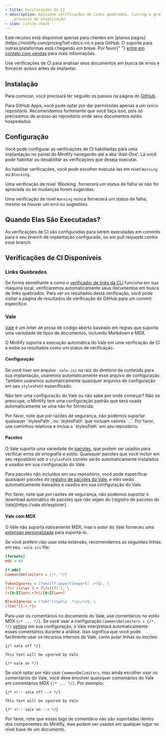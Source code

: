 ```yaml
---
- title: Verificações de CI
- description: Adicione verificações de links quebrados, linting e gramática ao
    processo de atualização
- icon: circle-check
---
```


<Info>
  Este recurso está disponível apenas para clientes em [planos pagos](https://mintlify.com/pricing?ref=docs-ci) e para GitHub. O suporte para outras plataformas está chegando em breve. Por favor{" "}
  <a href="mailto:sales@mintlify.com">entre em contato com vendas</a> para mais informações.
</Info>

Use verificações de CI para analisar seus documentos em busca de erros e fornecer avisos antes de implantar.

## Instalação

Para começar, você precisará ter seguido os passos na página do [GitHub](/pt-BR/settings/github).

Para GitHub Apps, você pode optar por dar permissões apenas a um único repositório.
Recomendamos fortemente que você faça isso, pois só precisamos de acesso ao repositório onde
seus documentos estão hospedados.

## Configuração

Você pode configurar as verificações de CI habilitadas para uma implantação no painel do Mintlify navegando até a aba 'Add-Ons'. Lá você pode habilitar ou desabilitar as verificações que deseja executar.

Ao habilitar verificações, você pode escolher executá-las em nível `Warning` ou `Blocking`.

<Note>
  Uma verificação de nível `Blocking` fornecerá um status de falha se não for aprovada ou se mudanças forem sugeridas.<br />

  Uma verificação de nível `Warning` nunca fornecerá um status de falha, mesmo se houver um erro ou sugestões.
</Note>

## Quando Elas São Executadas?

As verificações de CI são configuradas para serem executadas em commits para o seu branch de implantação configurado, ou em pull requests contra esse branch.

## Verificações de CI Disponíveis

### Links Quebrados

De forma semelhante a como o [verificador de links da CLI](/pt-BR/settings/broken-links#broken-links) funciona em sua máquina local, verificaremos automaticamente seus documentos em busca de links quebrados.
Para ver os resultados desta verificação, você pode visitar a página de resultados de verificação do GitHub para um commit específico.

### Vale

[Vale](https://vale.sh/) é um linter de prosa de código aberto baseado em regras que suporta uma variedade de tipos de documentos, incluindo Markdown e MDX.

O Mintlify suporta a execução automática do Vale em uma verificação de CI e exibe os resultados como um status de verificação.

#### Configuração

Se você tiver um arquivo `.vale.ini` na raiz do diretório de conteúdo para sua implantação, usaremos automaticamente esse arquivo de configuração.
Também usaremos automaticamente quaisquer arquivos de configuração em seu `stylesPath` especificado.

<Tip>Não tem uma configuração do Vale ou não sabe por onde começar? Não se preocupe, o Mintlify tem uma configuração padrão que será usada automaticamente se uma não for fornecida.</Tip>

<Warning>
  Por favor, note que por razões de segurança, não podemos suportar quaisquer `stylesPath`, ou `stylesPath` que incluam valores `..`. Por favor, use caminhos relativos e inclua o `stylesPath` em seu repositório.
</Warning>

#### Pacotes

O Vale suporta uma variedade de [pacotes](https://vale.sh/docs/keys/packages), que podem ser usados para verificar erros de ortografia e estilo.
Quaisquer pacotes que você incluir em seu repositório sob o `stylesPath` correto serão automaticamente instalados e usados em sua configuração do Vale.

Para pacotes não incluídos em seu repositório, você pode especificar quaisquer pacotes do [registro de pacotes do Vale](https://vale.sh/explorer), e eles serão automaticamente baixados e usados em sua configuração do Vale.

<Warning>
  Por favor, note que por razões de segurança, não podemos suportar o download automático de pacotes que não sejam do [registro de pacotes do Vale](https://vale.sh/explorer).
</Warning>

#### Vale com MDX

O Vale não suporta nativamente MDX, mas o autor do Vale forneceu uma [extensão personalizada](https://github.com/errata-ai/MDX) para suportá-lo.

Se você preferir não usar esta extensão, recomendamos as seguintes linhas em seu `.vale.ini` file:

```ini
[formats]
mdx = md

[*.mdx]
CommentDelimiters = {/*, */}

TokenIgnores = (?sm)((?:import|export) .+?$), \
(?<!`)(<\w+ ?.+ ?\/>)(?!`), \
(<[A-Z]\w+>.+?<\/[A-Z]\w+>)

BlockIgnores = (?sm)^(<\w+\n .*\s\/>)$, \
(?sm)^({.+.*})
```

Para usar os comentários no documento do Vale, use comentários no estilo MDX `{/* ... */}`.
Se você usar a configuração `CommentDelimiters = {/*, */}` [setting](https://vale.sh/docs/keys/commentdelimiters) em sua configuração, o Vale interpretará automaticamente esses comentários durante a análise.
Isso significa que você pode facilmente usar os recursos internos do Vale, como pular linhas ou seções.

```mdx
{/* vale off */}

This text will be ignored by Vale

{/* vale on */}
```

Se você optar por não usar `CommentDelimiters`, mas ainda escolher usar os comentários do Vale, você deve envolver quaisquer comentários do Vale em comentários MDX `{/* ... */}`. Por exemplo:

```mdx
{/* <!-- vale off --> */}

This text will be ignored by Vale

{/* <!-- vale on --> */}
```

Por favor, note que essas tags de comentário não são suportadas dentro dos componentes do Mintlify, mas podem ser usadas em qualquer lugar no nível base de um documento.
